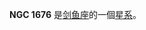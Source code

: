 {{NGCInfoBox|NGCID=NGC 1676|發現者=約翰·弗里德里希·威廉·赫歇爾|發現日期=1835年12月13日|其他編號=ESO 55-SC36|曆元=J2000.0|赤經=4時43分54.2秒
|赤緯=-68°49'40"|星座=剑鱼座|星體=星系|星等=|表面亮度=|藍等=}}

'''NGC 1676''' 是[[剑鱼座|剑鱼座]]的一個[[星系|星系]]。

{{NGCReference|1676}}
{{Catalogs|NGC=1676}}